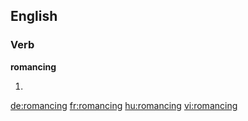 ==English==

===Verb===
'''romancing'''

# {{present participle of|[[romance]]}}

[[de:romancing]]
[[fr:romancing]]
[[hu:romancing]]
[[vi:romancing]]